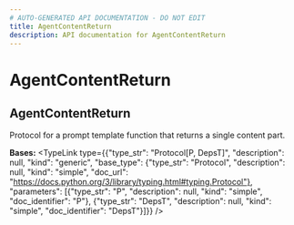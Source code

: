 ```yaml
---
# AUTO-GENERATED API DOCUMENTATION - DO NOT EDIT
title: AgentContentReturn
description: API documentation for AgentContentReturn
---
```


# AgentContentReturn

## <ApiType type="Class" path="agents/decorator/AgentContentReturn" symbolName="AgentContentReturn" /> AgentContentReturn

Protocol for a prompt template function that returns a single content part.

**Bases:** 
<TypeLink type={{"type_str": "Protocol[P, DepsT]", "description": null, "kind": "generic", "base_type": {"type_str": "Protocol", "description": null, "kind": "simple", "doc_url": "https://docs.python.org/3/library/typing.html#typing.Protocol"}, "parameters": [{"type_str": "P", "description": null, "kind": "simple", "doc_identifier": "P"}, {"type_str": "DepsT", "description": null, "kind": "simple", "doc_identifier": "DepsT"}]}} />

